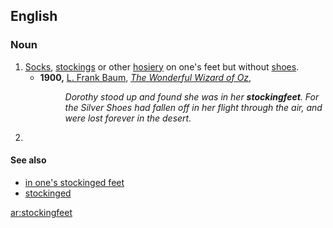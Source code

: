 ==English==

===Noun===
{{en-noun|-}}

# [[socks|Socks]], [[stockings]] or other [[hosiery]] on one's feet but without [[shoe]]s.
#* '''1900,''' [[w:L. Frank Baum|L. Frank Baum]], ''[[s:The Wonderful Wizard of Oz|The Wonderful Wizard of Oz]]'', 
#*: ''Dorothy stood up and found she was in her '''stockingfeet'''. For the Silver Shoes had fallen off in her flight through the air, and were lost forever in the desert.''
# {{plural of|stockingfoot}}

====See also====
*[[in one's stockinged feet]]
*[[stockinged]]

[[ar:stockingfeet]]